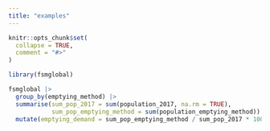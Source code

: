 ```yaml
---
title: "examples"
---
```


```r
knitr::opts_chunk$set(
  collapse = TRUE,
  comment = "#>"
)
```

```r
library(fsmglobal)
```

```r

fsmglobal |>
  group_by(emptying_method) |>
  summarise(sum_pop_2017 = sum(population_2017, na.rm = TRUE),
            sum_pop_emptying_method = sum(population_emptying_method)) |>
  mutate(emptying_demand = sum_pop_emptying_method / sum_pop_2017 * 100)

```

